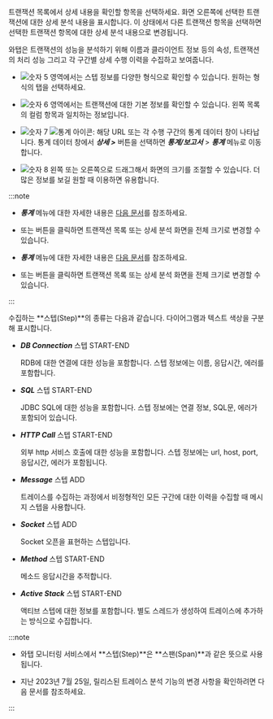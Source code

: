 트랜잭션 목록에서 상세 내용을 확인할 항목을 선택하세요. 화면 오른쪽에 선택한 트랜잭션에 대한 상세 분석 내용을 표시합니다. 이 상태에서 다른 트랜잭션 항목을 선택하면 선택한 트랜잭션 항목에 대한 상세 분석 내용으로 변경됩니다.

와탭은 트랜잭션의 성능을 분석하기 위해 이름과 클라이언트 정보 등의 속성, 트랜잭션의 처리 성능 그리고 각 구간별 상세 수행 이력을 수집하고 보여줍니다.

<Xclude product='php,nodejs,golang'>

<ImgLang img="analysis-tx-table-view.png" desc="트레이스 분석" />

</Xclude>

<InDoc product='php,nodejs,golang'>

<ImgLang img="analysis-tx-table-view-none-actx.png" desc="트레이스 분석" />

</InDoc>

* ![숫자 5](/img/number-05.png) 영역에서는 스텝 정보를 다양한 형식으로 확인할 수 있습니다. 원하는 형식의 탭을 선택하세요.

* ![숫자 6](/img/number-06.png) 영역에서는 트랜잭션에 대한 기본 정보를 확인할 수 있습니다. 왼쪽 목록의 컬럼 항목과 일치하는 정보입니다.

* ![숫자 7](/img/number-07.png) ![통계 아이콘](/img/ic-static.svg): 해당 URL 또는 각 수행 구간의 통계 데이터 창이 나타납니다. 통계 데이터 창에서 ***상세 >*** 버튼을 선택하면 ***통계/보고서*** > ***통계*** 메뉴로 이동합니다. 

* ![숫자 8](/img/number-08.png) <LinkImage img='hitmap-lr-drag.svg' alt='좌우 드래그 아이콘' className='_drag' /> 왼쪽 또는 오른쪽으로 드래그해서 화면의 크기를 조절할 수 있습니다. 더 많은 정보를 보길 원할 때 이용하면 유용합니다.

:::note
<InDoc product='kubernetes'>

  * ***통계*** 메뉴에 대한 자세한 내용은 [다음 문서](../java/analysis-apm-trs)를 참조하세요.

  * <LinkImage img='ic-s-tx-left.svg' alt='왼쪽 화살표 아이콘' className='_txDrag' /> 또는 <LinkImage img='ic-s-tx-right.svg' alt='오른쪽 화살표 아이콘' className='_txDrag' /> 버튼을 클릭하면 트랜잭션 목록 또는 상세 분석 화면을 전체 크기로 변경할 수 있습니다.

</InDoc>

<InDoc product='java,python,php,nodejs,golang'>

  * ***통계*** 메뉴에 대한 자세한 내용은 [다음 문서](analysis-apm-trs)를 참조하세요.

  * <LinkImage img='ic-s-tx-left.svg' alt='왼쪽 화살표 아이콘' className='_txDrag' /> 또는 <LinkImage img='ic-s-tx-right.svg' alt='오른쪽 화살표 아이콘' className='_txDrag' /> 버튼을 클릭하면 트랜잭션 목록 또는 상세 분석 화면을 전체 크기로 변경할 수 있습니다.

</InDoc>

:::

수집하는 **스텝(Step)**의 종류는 다음과 같습니다. 다이어그램과 텍스트 색상을 구분해 표시합니다.

* ***DB Connection*** 스텝 <span class='type'>START-END</span>

  RDB에 대한 연결에 대한 성능을 포함합니다. 스텝 정보에는 이름, 응답시간, 에러를 포함합니다.

* ***SQL*** 스텝 <span class='type'>START-END</span>

  JDBC SQL에 대한 성능을 포함합니다. 스텝 정보에는 연결 정보, SQL문, 에러가 포함되어 있습니다.

* ***HTTP Call*** 스텝 <span class='type'>START-END</span>

  외부 http 서비스 호출에 대한 성능을 포함합니다. 스텝 정보에는 url, host, port, 응답시간, 에러가 포함됩니다.

* ***Message*** 스텝 <span class='type'>ADD</span>

  트레이스를 수집하는 과정에서 비정형적인 모든 구간에 대한 이력을 수집할 때 메시지 스텝을 사용합니다.  

* ***Socket*** 스텝 <span class='type'>ADD</span>

  Socket 오픈을 표현하는 스텝입니다.

* ***Method*** 스텝 <span class='type'>START-END</span>

  메소드 응답시간을 추적합니다.

<Xclude product='php,nodejs,golang'>

* ***Active Stack*** 스텝 <span class='type'>START-END</span>

  액티브 스텝에 대한 정보를 포함합니다. 별도 스레드가 생성하여 트레이스에 추가하는 방식으로 수집합니다.

</Xclude>

:::note

* 와탭 모니터링 서비스에서 **스텝(Step)**은 **스팬(Span)**과 같은 뜻으로 사용됩니다.

* 지난 2023년 7월 25일, 릴리스된 <UI>트레이스 분석</UI> 기능의 변경 사항을 확인하려면 <Link to='../reference/changes-analysis-trace' target='_blank'>다음 문서</Link>를 참조하세요.

:::